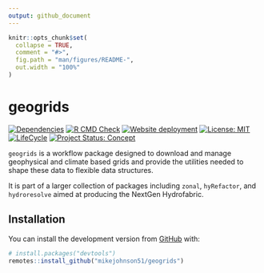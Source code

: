 ```yaml
---
output: github_document
---
```


<!-- README.md is generated from README.Rmd. Please edit that file -->

```r
knitr::opts_chunk$set(
  collapse = TRUE,
  comment = "#>",
  fig.path = "man/figures/README-",
  out.width = "100%"
)
```

# geogrids

<!-- badges: start -->
[![Dependencies](https://img.shields.io/badge/dependencies-11/36-red?style=flat)](#)
[![R CMD Check](https://github.com/mikejohnson51/geogrids/actions/workflows/R-CMD-check.yaml/badge.svg)](https://github.com/mikejohnson51/geogrids/actions/workflows/R-CMD-check.yaml)
[![Website deployment](https://github.com/mikejohnson51/geogrids/actions/workflows/pkgdown.yaml/badge.svg)](https://github.com/mikejohnson51/geogrids/actions/workflows/pkgdown.yaml)
[![License: MIT](https://img.shields.io/badge/License-MIT-yellow.svg)](https://choosealicense.com/licenses/mit/)
[![LifeCycle](man/figures/lifecycle/lifecycle-experimental.svg)](https://lifecycle.r-lib.org/articles/stages.html#experimental)
[![Project Status: Concept](https://www.repostatus.org/badges/latest/concept.svg)](https://www.repostatus.org/#concept)
<!-- badges: end -->

`geogrids` is a workflow package designed to download and manage geophysical and climate based grids and provide the utilities needed to shape these data to flexible data structures.

It is part of a larger collection of packages including `zonal`, `hyRefactor`, and `hydroresolve` aimed at producing the NextGen Hydrofabric.

## Installation

You can install the development version from [GitHub](https://github.com/) with:

``` r
# install.packages("devtools")
remotes::install_github("mikejohnson51/geogrids")
```


